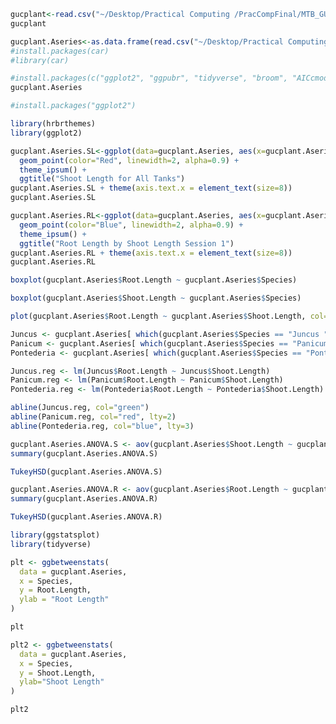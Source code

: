 ```r
gucplant<-read.csv("~/Desktop/Practical Computing /PracCompFinal/MTB_GUC_Plant Measurements_PracComp.csv", header = TRUE)
gucplant
```

```r
gucplant.Aseries<-as.data.frame(read.csv("~/Desktop/Practical Computing /PracCompFinal/MTB_GUC_Plant Measurements_PracComp-BREWER.csv", header=TRUE))
#install.packages(car)
#library(car)
```

```r
#install.packages(c("ggplot2", "ggpubr", "tidyverse", "broom", "AICcmodavg"))
gucplant.Aseries
```


```r
#install.packages("ggplot2")
```

```r
library(hrbrthemes)
library(ggplot2)

gucplant.Aseries.SL<-ggplot(data=gucplant.Aseries, aes(x=gucplant.Aseries$Tank, y=Shoot.Length)) +
  geom_point(color="Red", linewidth=2, alpha=0.9) +
  theme_ipsum() +
  ggtitle("Shoot Length for All Tanks")
gucplant.Aseries.SL + theme(axis.text.x = element_text(size=8))
gucplant.Aseries.SL
```

```r
gucplant.Aseries.RL<-ggplot(data=gucplant.Aseries, aes(x=gucplant.Aseries$Tank, y=Root.Length)) +
  geom_point(color="Blue", linewidth=2, alpha=0.9) +
  theme_ipsum() +
  ggtitle("Root Length by Shoot Length Session 1")
gucplant.Aseries.RL + theme(axis.text.x = element_text(size=8))
gucplant.Aseries.RL
```

```r
boxplot(gucplant.Aseries$Root.Length ~ gucplant.Aseries$Species)
```

```r
boxplot(gucplant.Aseries$Shoot.Length ~ gucplant.Aseries$Species)
```


```r
plot(gucplant.Aseries$Root.Length ~ gucplant.Aseries$Shoot.Length, col=factor(gucplant.Aseries$Species))

Juncus <- gucplant.Aseries[ which(gucplant.Aseries$Species == "Juncus "), ]
Panicum <- gucplant.Aseries[ which(gucplant.Aseries$Species == "Panicum"), ]
Pontederia <- gucplant.Aseries[ which(gucplant.Aseries$Species == "Pontederia"), ]

Juncus.reg <- lm(Juncus$Root.Length ~ Juncus$Shoot.Length)
Panicum.reg <- lm(Panicum$Root.Length ~ Panicum$Shoot.Length)
Pontederia.reg <- lm(Pontederia$Root.Length ~ Pontederia$Shoot.Length)

abline(Juncus.reg, col="green")
abline(Panicum.reg, col="red", lty=2)
abline(Pontederia.reg, col="blue", lty=3)
```

```r
gucplant.Aseries.ANOVA.S <- aov(gucplant.Aseries$Shoot.Length ~ gucplant.Aseries$Species)
summary(gucplant.Aseries.ANOVA.S)
```

```r
TukeyHSD(gucplant.Aseries.ANOVA.S)
```

```r
gucplant.Aseries.ANOVA.R <- aov(gucplant.Aseries$Root.Length ~ gucplant.Aseries$Species)
summary(gucplant.Aseries.ANOVA.R)
```

```r
TukeyHSD(gucplant.Aseries.ANOVA.R)
```

```r
library(ggstatsplot)
library(tidyverse)

plt <- ggbetweenstats(
  data = gucplant.Aseries,
  x = Species,
  y = Root.Length,
  ylab = "Root Length"
)

plt
```

```r
plt2 <- ggbetweenstats(
  data = gucplant.Aseries,
  x = Species,
  y = Shoot.Length, 
  ylab="Shoot Length"
)

plt2
```











